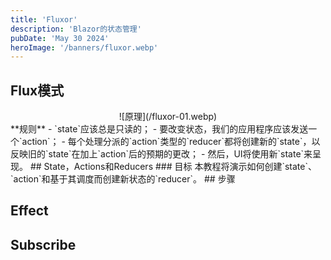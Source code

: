 ```yaml
---
title: 'Fluxor'
description: 'Blazor的状态管理'
pubDate: 'May 30 2024'
heroImage: '/banners/fluxor.webp'
---
```

## Flux模式
<center>![原理](/fluxor-01.webp)</center>
**规则**
- `state`应该总是只读的；
- 要改变状态，我们的应用程序应该发送一个`action`；
- 每个处理分派的`action`类型的`reducer`都将创建新的`state`，以反映旧的`state`在加上`action`后的预期的更改； 
- 然后，UI将使用新`state`来呈现。
## State，Actions和Reducers
### 目标
本教程将演示如何创建`state`、`action`和基于其调度而创建新状态的`reducer`。
## 步骤


## Effect
## Subscribe